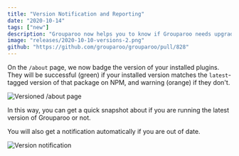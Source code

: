 ```yaml
---
title: "Version Notification and Reporting"
date: "2020-10-14"
tags: ["new"]
description: "Grouparoo now helps you to know if Grouparoo needs upgrading."
image: "releases/2020-10-10-versions-2.png"
github: "https://github.com/grouparoo/grouparoo/pull/828"
---
```


On the `/about` page, we now badge the version of your installed plugins. They will be successful (green) if your installed version matches the `latest`-tagged version of that package on NPM, and warning (orange) if they don't.

<Image
  unsized
  maxHeight={300}
  alt="Versioned /about page"
  src="releases/2020-10-10-versions-1.png"
/>

In this way, you can get a quick snapshot about if you are running the latest version of Grouparoo or not.

You will also get a notification automatically if you are out of date.

<Image
  unsized
  maxHeight={300}
  alt="Version notification"
  src="releases/2020-10-10-versions-2.png"
/>

